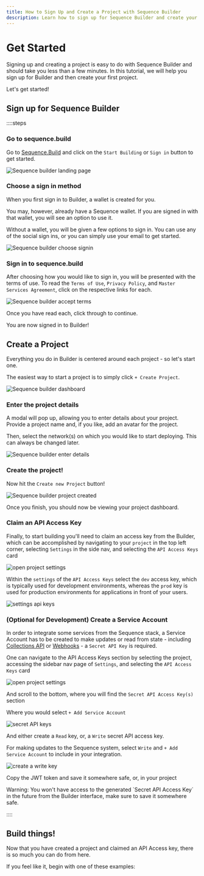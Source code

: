 ```yaml
---
title: How to Sign Up and Create a Project with Sequence Builder
description: Learn how to sign up for Sequence Builder and create your first project in just a few minutes.
---
```



# Get Started

Signing up and creating a project is easy to do with Sequence Builder and should take you less than a few minutes. In this tutorial, we will help you sign up for Builder and then create your first project.

Let's get started!

## Sign up for Sequence Builder

::::steps

### Go to sequence.build

Go to [Sequence.Build](https://sequence.build/) and click on the `Start Building` or `Sign in` button to get started.

![Sequence builder landing page](/img/builder/builder_landing_page_signup_project.png)

### Choose a sign in method

When you first sign in to Builder, a wallet is created for you.

You may, however, already have a Sequence wallet. If you are signed in with that wallet, you will see an option to use it.

Without a wallet, you will be given a few options to sign in. You can use any of the social sign ins, or you can simply use your email to get started.

![Sequence builder choose signin](/img/builder/builder_choose_signin_signup_project.png)

### Sign in to sequence.build

After choosing how you would like to sign in, you will be presented with the terms of use. To read the `Terms of Use`, `Privacy Policy`, and `Master Services Agreement`, click on the respective links for each.

![Sequence builder accept terms](/img/builder/builder_accept_terms_signup_project.png)

Once you have read each, click through to continue.

You are now signed in to Builder!

## Create a Project

Everything you do in Builder is centered around each project - so let's start one.

The easiest way to start a project is to simply click `+ Create Project`.

![Sequence builder dashboard](/img/builder/builder_dashboard_signup_project.png)

### Enter the project details

A modal will pop up, allowing you to enter details about your project. Provide a project name and, if you like, add an avatar for the project.

Then, select the network(s) on which you would like to start deploying. This can always be changed later.

![Sequence builder enter details](/img/builder/builder_enter_details_signup_project.png)

### Create the project!

Now hit the `Create new Project` button!

![Sequence builder project created](/img/builder/builder_project_created_signup_project.png)

Once you finish, you should now be viewing your project dashboard.

### Claim an API Access Key

Finally, to start building you'll need to claim an access key from the Builder, which can be accomplished by navigating to your `project` in the top left corner, selecting `Settings` in the side nav, and selecting the `API Access Keys` card

![open project settings](/img/builder/builder_open_access_key_settings.png)

Within the `settings` of the `API Access Keys` select the `dev` access key, which is typically used for development environments, whereas the `prod` key is used for production environments for applications in front of your users.

![settings api keys](/img/builder/builder_settings_api_keys.png)

### (Optional for Development) Create a Service Account

In order to integrate some services from the Sequence stack, a Service Account has to be created to make updates or read from state - including [Collections API](/guides/metadata-guide) or [Webhooks](/api/indexer/examples/webhook-listener) - a `Secret API Key` is required.

One can navigate to the API Access Keys section by selecting the project, accessing the sidebar nav page of `Settings`, and selecting the `API Access Keys` card

![open project settings](/img/builder/builder_open_access_key_settings.png)

And scroll to the bottom, where you will find the `Secret API Access Key(s)` section 

Where you would select `+ Add Service Account`

![secret API keys](/img/builder/builder_service_accounts_create_secret_api_key.png)

And either create a `Read` key, or, a `Write` secret API access key. 

For making updates to the Sequence system, select `Write` and `+ Add Service Account` to include in your integration.

![create a write key](/img/builder/builder_service_accounts_create_write_key.png)

Copy the JWT token and save it somewhere safe, or, in your project 

<Callout type="warning">
  Warning: You won't have access to the generated `Secret API Access Key` in the future from the Builder interface, make sure to save it somewhere safe.
</Callout>

::::

## Build things!

Now that you have created a project and claimed an API Access key, there is so much you can do from here.

If you feel like it, begin with one of these examples:

<CardGrid>
  <Card
    title="Query a Wallet Balance"
    description="Use the Industry's fastest Indexer to query a wallet balance"
    icon="💰"
    link="/api/indexer"
  />
  <Card
    title="Deploy an Item Collectible"
    description="Use the ERC1155 standard and Sequence Builder to deploy a collectible"
    icon="🏗️"
    link="/solutions/collectibles/contracts/01-deploy-an-item-collection"
  />
  <Card
    title="Build a Custom Marketplace"
    description="Provide trading market functionality to your users in a custom marketplace"
    icon="🛍️"
    link="/guides/templates/template-marketplace-api"
  />
</CardGrid>

